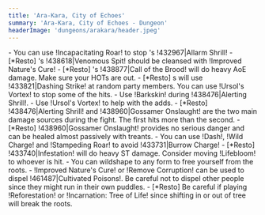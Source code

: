 ```yaml
---
title: 'Ara-Kara, City of Echoes'
summary: 'Ara-Kara, City of Echoes - Dungeon'
headerImage: 'dungeons/arakara/header.jpeg'
---
```


<BossCard title="Trash">
- You can use !Incapacitating Roar! to stop <Wowhead type="npc" id="216340"/>'s !432967|Allarm Shrill! 
- [*Resto] <Wowhead type="npc" id="214840"/>'s !438618|Venomous Spit! should be cleansed with !Improved Nature's Cure!
- [*Resto] <Wowhead type="npc" id="218324"/>'s !438877|Call of the Brood! will do heavy AoE damage. Make sure your HOTs are out.
- [*Resto] <Wowhead type="npc" id="216365"/>s will use !433821|Dashing Strike! at random party members. You can use !Ursol's Vortex! to stop some of the hits.
</BossCard>

<BossCard title="Avanoxx" id="213179">
- Use !Barkskin! during !438476|Alerting Shrill!.
- Use !Ursol's Vortex! to help with the adds.
- [*Resto] !438476|Alerting Shrill! and !438960|Gossamer Onslaught! are the two main damage sources during the fight. The first hits more than the second.
- [*Resto] !438960|Gossamer Onslaught! provides no serious danger and can be healed almost passively with treants.
</BossCard>

<BossCard title="Anub'zekt" id="215405">
- You can use !Dash!, !Wild Charge! and !Stampeding Roar! to avoid !433731|Burrow Charge!
- [*Resto] !433740|Infestation! will do heavy ST damage. Consider moving !Lifebloom! to whoever is hit.
</BossCard>

<BossCard title="Ki'katal the Harvester" id="215407">
- You can wildshape to any form to free yourself from the roots. 
- !Improved Nature's Cure! or !Remove Corruption! can be used to dispel !461487|Cultivated Poisons!. Be careful not to dispel other people since they might run in their own puddles.
- [*Resto] Be careful if playing !Reforestation! or !Incarnation: Tree of Life! since shifting in or out of tree will break the roots.
</BossCard>
